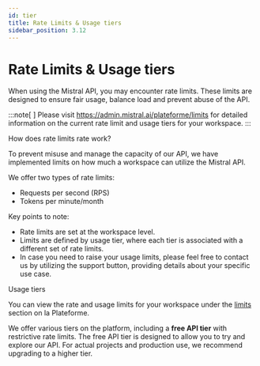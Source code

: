 ```yaml
---
id: tier
title: Rate Limits & Usage tiers
sidebar_position: 3.12
---
```



# Rate Limits & Usage tiers

When using the Mistral API, you may encounter rate limits. These limits are designed to ensure fair usage, balance load and prevent abuse of the API.

:::note[ ]
Please visit https://admin.mistral.ai/plateforme/limits for detailed information on the current rate limit and usage tiers for your workspace. 
:::

<SectionTab as="h1" sectionId="how-does-rate-limits-rate-work">How does rate limits rate work?</SectionTab>

To prevent misuse and manage the capacity of our API, we have implemented limits on how much a workspace can utilize the Mistral API.

We offer two types of rate limits:

- Requests per second (RPS)
- Tokens per minute/month

Key points to note:

- Rate limits are set at the workspace level.
- Limits are defined by usage tier, where each tier is associated with a different set of rate limits.
- In case you need to raise your usage limits, please feel free to contact us by utilizing the support button, providing details about your specific use case.

<SectionTab as="h1" sectionId="usage-tiers">Usage tiers</SectionTab>

You can view the rate and usage limits for your workspace under the [limits](https://admin.mistral.ai/plateforme/limits) section on la Plateforme.

We offer various tiers on the platform, including a **free API tier** with restrictive rate limits. The free API tier is designed to allow you to try and explore our API. For actual projects and production use, we recommend upgrading to a higher tier.
